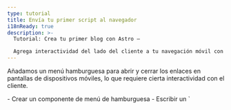 ```yaml
---
type: tutorial
title: Envía tu primer script al navegador
i18nReady: true
description: >-
  Tutorial: Crea tu primer blog con Astro —

  Agrega interactividad del lado del cliente a tu navegación móvil con una etiqueta de script de Astro
---
```



Añadamos un menú hamburguesa para abrir y cerrar los enlaces en pantallas de dispositivos móviles, lo que requiere cierta interactividad con el cliente.

<PreCheck>
  - Crear un componente de menú de hamburguesa
  - Escribir un `<script>` para que los visitantes de tu sitio puedan abrir y cerrar el menú de navegación
  - Mover tu JavaScript a un archivo `.js`.
</PreCheck>

## Construir un componente Hamburger

Crea un componente `<Hamburger />` para abrir y cerrar tu menú móvil.

1. Crea un archivo llamado `Hamburger.astro` en `src/components/`.
  

2. Copia el siguiente código en tu componente. Esto representará tu menú "hamburguesa" de 3 líneas para abrir y cerrar tus enlaces de navegación en móvil. (Añadirás los nuevos estilos CSS a `global.css` más tarde).

    ```astro title="src/components/Hamburger.astro"
    --- 
    ---
    <div class="hamburger">
      <span class="line"></span>
      <span class="line"></span>
      <span class="line"></span>
    </div>
    ```

3. Coloca este nuevo componente `<Hamburger />` justo antes de tu componente `<Navigation />` en `Header.astro`. 

    <details>
    <summary>¡Enséñame el código!</summary>

      ```astro title="src/components/Header.astro" ins={2,7}
      ---
      import Hamburger from './Hamburger.astro';
      import Navigation from './Navigation.astro';
      ---
      <header>
        <nav>
          <Hamburger />
          <Navigation />
        </nav>
      </header>
      ```
      </details>

4. Añade los siguientes estilos para tu componente Hamburger:

    ```css title="src/styles/global.css" ins={2-13, 56-58}
    /* nav styles */
    .hamburger {
      padding-right: 20px;
      cursor: pointer;
    }

    .hamburger .line {
      display: block;
      width: 40px;
      height: 5px;
      margin-bottom: 10px;
      background-color: #ff9776;
    }

    .nav-links {
      width: 100%;
      top: 5rem;
      left: 48px;
      background-color: #ff9776;
      display: none;
      margin: 0;
    }

    .nav-links a {
      display: block;
      text-align: center;
      padding: 10px 0;
      text-decoration: none;
      font-size: 1.2rem;
      font-weight: bold;
      text-transform: uppercase;
    }

    .nav-links a:hover, a:focus {
      background-color: #ff9776;
    }

    .expanded {
      display: unset;
    }

    @media screen and (min-width: 636px) {
      .nav-links {
        margin-left: 5em;
        display: block;
        position: static;
        width: auto;
        background: none;
      }

      .nav-links a {
        display: inline-block;
        padding: 15px 20px;
      }

      .hamburger {
        display: none;
      }
    }
    ```


## Escribe tu primera etiqueta de script

Tu header aún no es **interactivo** porque no puede responder a la entrada del usuario, como hacer clic en el menú hamburguesa para mostrar u ocultar los enlaces de navegación. 

La adición de una etiqueta `<script>` proporciona JavaScript del lado del cliente para "escuchar" un evento del usuario y luego responder en consecuencia

1. Añade la siguiente etiqueta `<script>` a `index.astro`, justo antes de la etiqueta de cierre `</body>`.

    ```astro title="src/pages/index.astro" ins={2-6}
      <Footer />
      <script>
        document.querySelector('.hamburger').addEventListener('click', () => {
          document.querySelector('.nav-links').classList.toggle('expanded');
        });
      </script>
    </body>
    ```

2. Comprueba de nuevo la vista previa del navegador en varios tamaños y verifica que el menú de navegación funciona, que es responsivo al tamaño de la pantalla y que responde a las entradas del usuario en esta página.

### Importar un archivo `.js`

En lugar de escribir JavaScript directamente en cada página, puede mover el contenido de la etiqueta `<script>` a su propio archivo `.js` en el proyecto.


1. Crea `src/scripts/menu.js` (tendrás que crear una nueva carpeta `/scripts/`) y mueve tu JavaScript a ella.

    ```js title="src/scripts/menu.js"
    document.querySelector('.hamburger').addEventListener('click', () => {
      document.querySelector('.nav-links').classList.toggle('expanded');
    });
    ```

2. Sustituye el contenido de la etiqueta `<script>` en `index.astro` por la siguiente importación de archivos:

    ```astro title="src/pages/index.astro" ins={7} del={3-5}
      <Footer />
      <script>
        document.querySelector('.hamburger').addEventListener('click', () => {
          document.querySelector('.nav-links').classList.toggle('expanded');
        });

        import "../scripts/menu.js";
      </script>
    </body>
    ```

3. Comprueba de nuevo la vista previa del navegador a un tamaño más pequeño y verifica que el menú hamburguesa todavía abre y cierra los enlaces de tu navegación.


4. Añade la misma etiqueta `<script>` con la importación a tus otras dos páginas, `about.astro` y `blog.astro` y comprueba que tienes una cabecera responsivo e interactivo en cada página.

    ```astro title="src/pages/about.astro & src/pages/blog.astro" ins={2-4}
      <Footer />
      <script>
        import "../scripts/menu.js";
      </script>
    </body>
    ```

:::note[takeaway]
Anteriormente habías utilizado JavaScript para construir partes de tu sitio:

- Definir dinámicamente el título y la cabecera de la página
- Mapeo a través de una lista de competencias en la página Acerca de
- Visualización condicional de elementos HTML

Todos esos comandos se ejecutan en tiempo de compilación para crear HTML estático para tu sitio, y luego el código se "tira". 

**El JavaScript de una etiqueta `<script>` se envía al navegador** y está disponible para ejecutarse en función de las interacciones del usuario, como actualizar una página o cambiar una entrada.
:::



<Box icon="question-mark">

### Pon a prueba tus conocimientos

1. ¿Cuándo ejecuta Astro cualquier JavaScript escrito en el frontmatter de un componente?
    <MultipleChoice>
      <Option>
       Astro nunca ejecuta JavaScript
      </Option>
      <Option isCorrect>
        en tiempo de compilación
      </Option>
      <Option>
         Cuando un visitante pulsa un botón
      </Option>
    </MultipleChoice>

2. Opcionalmente, Astro puede enviar JavaScript al navegador para permitir:
    <MultipleChoice>
      <Option>
        que los usuarios hagan clic en los enlaces de las páginas
      </Option>
      <Option>
        tiempos de carga más rápidos
      </Option>
      <Option isCorrect>
        interactividad del lado del cliente
      </Option>
    </MultipleChoice>

3. El JavaScript del lado del cliente se enviará al navegador del usuario cuando se escriba o importe:
    <MultipleChoice>
      <Option isCorrect>
        en etiquetas `<script>`.
      </Option>
      <Option>
        entre las vallas de código de un archivo `.astro`.
      </Option>
      <Option>
        en `global.css`
      </Option>
    </MultipleChoice>

</Box>

<Box icon="check-list">

## Checklist

<Checklist>
- [ ] Puedo añadir interactividad del lado del cliente con JavaScript en una etiqueta `<script>`.
- [ ] Puedo importar un archivo `.js` en una etiqueta `<script>`.
</Checklist>

</Box>

### Recursos

[Scripts del lado del cliente en Astro](/es/guides/client-side-scripts/)

